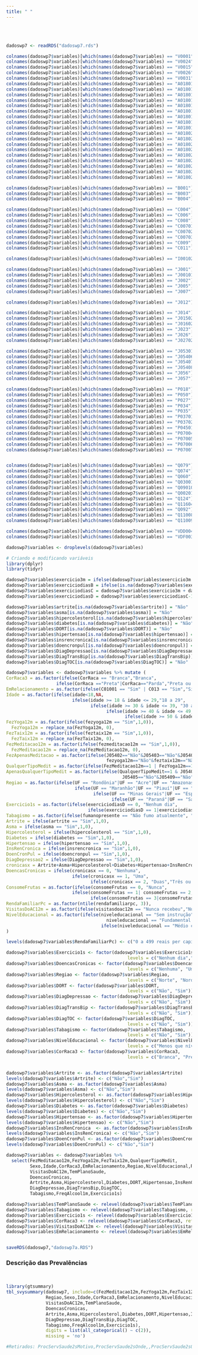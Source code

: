 ```yaml
---
title: " "
---
```


<br/><br/>

```r

dadoswp7 <- readRDS("dadoswp7.rds")

colnames(dadoswp7$variables)[which(names(dadoswp7$variables) == "V0001")] <- "UF"
colnames(dadoswp7$variables)[which(names(dadoswp7$variables) == "V0024")] <- "estrato"
colnames(dadoswp7$variables)[which(names(dadoswp7$variables) == "V0015")] <- "tipoentrevista"
colnames(dadoswp7$variables)[which(names(dadoswp7$variables) == "V0026")] <- "sitsensitaria"
colnames(dadoswp7$variables)[which(names(dadoswp7$variables) == "V0031")] <- "tipoarea"
colnames(dadoswp7$variables)[which(names(dadoswp7$variables) == "A018011")] <- "tv"
colnames(dadoswp7$variables)[which(names(dadoswp7$variables) == "A018012")] <- "tvn"
colnames(dadoswp7$variables)[which(names(dadoswp7$variables) == "A018013")] <- "geladeira"
colnames(dadoswp7$variables)[which(names(dadoswp7$variables) == "A018014")] <- "geladeiran"
colnames(dadoswp7$variables)[which(names(dadoswp7$variables) == "A018015")] <- "maqroupa"
colnames(dadoswp7$variables)[which(names(dadoswp7$variables) == "A018016")] <- "maqroupan"
colnames(dadoswp7$variables)[which(names(dadoswp7$variables) == "A018017")] <- "telefone"
colnames(dadoswp7$variables)[which(names(dadoswp7$variables) == "A018018")] <- "telefonen"
colnames(dadoswp7$variables)[which(names(dadoswp7$variables) == "A018019")] <- "celular"
colnames(dadoswp7$variables)[which(names(dadoswp7$variables) == "A018020")] <- "celularn"
colnames(dadoswp7$variables)[which(names(dadoswp7$variables) == "A018021")] <- "microondas"
colnames(dadoswp7$variables)[which(names(dadoswp7$variables) == "A018022")] <- "microondasn"
colnames(dadoswp7$variables)[which(names(dadoswp7$variables) == "A018023")] <- "computador"
colnames(dadoswp7$variables)[which(names(dadoswp7$variables) == "A018024")] <- "computadorn"
colnames(dadoswp7$variables)[which(names(dadoswp7$variables) == "A018025")] <- "motocicleta"
colnames(dadoswp7$variables)[which(names(dadoswp7$variables) == "A018026")] <- "motocicletan"
colnames(dadoswp7$variables)[which(names(dadoswp7$variables) == "A018027")] <- "carro"
colnames(dadoswp7$variables)[which(names(dadoswp7$variables) == "A018028")] <- "carron"

colnames(dadoswp7$variables)[which(names(dadoswp7$variables) == "B001")] <- "CadastroNaUSF"
colnames(dadoswp7$variables)[which(names(dadoswp7$variables) == "B003")] <- "visitasdoac12m"
colnames(dadoswp7$variables)[which(names(dadoswp7$variables) == "B004")] <- "visitaAE"

colnames(dadoswp7$variables)[which(names(dadoswp7$variables) == "C004")] <- "condicaodom"
colnames(dadoswp7$variables)[which(names(dadoswp7$variables) == "C006")] <- "Sexo"
colnames(dadoswp7$variables)[which(names(dadoswp7$variables) == "C008")] <- "idade"
colnames(dadoswp7$variables)[which(names(dadoswp7$variables) == "C00701")] <- "DiaNascimento"
colnames(dadoswp7$variables)[which(names(dadoswp7$variables) == "C00702")] <- "MesNascimento"
colnames(dadoswp7$variables)[which(names(dadoswp7$variables) == "C00703")] <- "AnoNascimento"
colnames(dadoswp7$variables)[which(names(dadoswp7$variables) == "C009")] <- "CorRaca"
colnames(dadoswp7$variables)[which(names(dadoswp7$variables) == "C011")] <- "EstadoCivil"

colnames(dadoswp7$variables)[which(names(dadoswp7$variables) == "I00102")] <- "TemPlanoSaude"

colnames(dadoswp7$variables)[which(names(dadoswp7$variables) == "J001")] <- "EstadoDeSaudeA"
colnames(dadoswp7$variables)[which(names(dadoswp7$variables) == "J00101")] <- "EstadoDeSaudeB"
colnames(dadoswp7$variables)[which(names(dadoswp7$variables) == "J002")] <- "RestricaoPorSaude2s"
colnames(dadoswp7$variables)[which(names(dadoswp7$variables) == "J005")] <- "Acamado2s"
colnames(dadoswp7$variables)[which(names(dadoswp7$variables) == "J007")] <- "DiagCronicas"

colnames(dadoswp7$variables)[which(names(dadoswp7$variables) == "J012")] <- "NumeroConsultas12m"

colnames(dadoswp7$variables)[which(names(dadoswp7$variables) == "J014")] <- "ProcServSaude2s"
colnames(dadoswp7$variables)[which(names(dadoswp7$variables) == "J01502")] <- "ProcServSaude2sMotivo"
colnames(dadoswp7$variables)[which(names(dadoswp7$variables) == "J01602")] <- "ProcServSaude2sOnde"
colnames(dadoswp7$variables)[which(names(dadoswp7$variables) == "J023")] <- "ProcServSaude2sRede"
colnames(dadoswp7$variables)[which(names(dadoswp7$variables) == "J026")] <- "ProcServSaude2sSUS"
colnames(dadoswp7$variables)[which(names(dadoswp7$variables) == "J02702")] <- "ProcServSaude2sQual"

colnames(dadoswp7$variables)[which(names(dadoswp7$variables) == "J05301")] <- "UsouIntegrativa12m"
colnames(dadoswp7$variables)[which(names(dadoswp7$variables) == "J05406")] <- "fezmeditacao12m"
colnames(dadoswp7$variables)[which(names(dadoswp7$variables) == "J05407")] <- "fezyoga12m"
colnames(dadoswp7$variables)[which(names(dadoswp7$variables) == "J05408")] <- "feztaix12m"
colnames(dadoswp7$variables)[which(names(dadoswp7$variables) == "J056")] <- "PagouPeloTratamento"
colnames(dadoswp7$variables)[which(names(dadoswp7$variables) == "J057")] <- "TratamentoPeloSUS"

colnames(dadoswp7$variables)[which(names(dadoswp7$variables) == "P018")] <- "consomeFrutas"
colnames(dadoswp7$variables)[which(names(dadoswp7$variables) == "P050")] <- "fumanopresente"
colnames(dadoswp7$variables)[which(names(dadoswp7$variables) == "P027")] <- "FreqAlcool1m"
colnames(dadoswp7$variables)[which(names(dadoswp7$variables) == "P034")] <- "exercicio3m"
colnames(dadoswp7$variables)[which(names(dadoswp7$variables) == "P035")] <- "exerciciodias"
colnames(dadoswp7$variables)[which(names(dadoswp7$variables) == "P03701")] <- "exerciciohor"
colnames(dadoswp7$variables)[which(names(dadoswp7$variables) == "P03702")] <- "exerciciomin"
colnames(dadoswp7$variables)[which(names(dadoswp7$variables) == "P04501")] <- "TempoNaTV1d"
colnames(dadoswp7$variables)[which(names(dadoswp7$variables) == "P07004")] <- "FonteInformacaoJornRevis30d"
colnames(dadoswp7$variables)[which(names(dadoswp7$variables) == "P07005")] <- "FonteInformacaoTV30d"
colnames(dadoswp7$variables)[which(names(dadoswp7$variables) == "P07006")] <- "FonteInformacaoRadio30d"
colnames(dadoswp7$variables)[which(names(dadoswp7$variables) == "P07007")] <- "FonteInformacaoInternet30d"


colnames(dadoswp7$variables)[which(names(dadoswp7$variables) == "Q079")] <- "artrite"
colnames(dadoswp7$variables)[which(names(dadoswp7$variables) == "Q074")] <- "asma"
colnames(dadoswp7$variables)[which(names(dadoswp7$variables) == "Q060")] <- "hipercolesterol"
colnames(dadoswp7$variables)[which(names(dadoswp7$variables) == "Q03001")] <- "diabetes"
colnames(dadoswp7$variables)[which(names(dadoswp7$variables) == "Q09010")] <- "DORT"
colnames(dadoswp7$variables)[which(names(dadoswp7$variables) == "Q00201")] <- "hipertensao"
colnames(dadoswp7$variables)[which(names(dadoswp7$variables) == "Q124")] <- "insrencronica"
colnames(dadoswp7$variables)[which(names(dadoswp7$variables) == "Q11604")] <- "doencronpul"
colnames(dadoswp7$variables)[which(names(dadoswp7$variables) == "Q092")] <- "DiagDepressao"
colnames(dadoswp7$variables)[which(names(dadoswp7$variables) == "Q11008")] <- "DiagTransBip"
colnames(dadoswp7$variables)[which(names(dadoswp7$variables) == "Q11009")] <- "DiagTOC"

colnames(dadoswp7$variables)[which(names(dadoswp7$variables) == "VDD004A")] <- "niveleducacional"
colnames(dadoswp7$variables)[which(names(dadoswp7$variables) == "VDF003")] <- "rendafamiliarpc"

dadoswp7$variables <- droplevels(dadoswp7$variables)

# Criando e modificando variáveis
library(dplyr)
library(tidyr)

dadoswp7$variables$exercicio3m = ifelse(dadoswp7$variables$exercicio3m == "Sim",1,0)
dadoswp7$variables$exerciciodiasB = ifelse(is.na(dadoswp7$variables$exerciciodias),1,dadoswp7$variables$exerciciodias)
dadoswp7$variables$exerciciodiasC = dadoswp7$variables$exercicio3m + dadoswp7$variables$exerciciodiasB
dadoswp7$variables$exerciciodiasD = dadoswp7$variables$exerciciodiasC-1

dadoswp7$variables$artrite[is.na(dadoswp7$variables$artrite)] = "Não"
dadoswp7$variables$asma[is.na(dadoswp7$variables$asma)] = "Não"
dadoswp7$variables$hipercolesterol[is.na(dadoswp7$variables$hipercolesterol)] = "Não"
dadoswp7$variables$diabetes[is.na(dadoswp7$variables$diabetes)] = "Não"
dadoswp7$variables$DORT[is.na(dadoswp7$variables$DORT)] = "Não"
dadoswp7$variables$hipertensao[is.na(dadoswp7$variables$hipertensao)] = "Não"
dadoswp7$variables$insrencronica[is.na(dadoswp7$variables$insrencronica)] = "Não"
dadoswp7$variables$doencronpul[is.na(dadoswp7$variables$doencronpul)] = "Não"
dadoswp7$variables$DiagDepressao[is.na(dadoswp7$variables$DiagDepressao)] = "Não"
dadoswp7$variables$DiagTransBip[is.na(dadoswp7$variables$DiagTransBip)] = "Não"
dadoswp7$variables$DiagTOC[is.na(dadoswp7$variables$DiagTOC)] = "Não"

dadoswp7$variables <- dadoswp7$variables %>% mutate (
CorRaca3 = as.factor(ifelse(CorRaca == "Branca","Branca",
                   ifelse(CorRaca =="Preta"|CorRaca=="Parda","Preta ou Marrom","Leste Asiático ou Indígena"))),
EmRelacionamento = as.factor(ifelse(C01001 == "Sim" | C013 == "Sim","Sim","Não")),
Idade = as.factor(ifelse(idade<18,NA,
                         ifelse(idade >= 18 & idade <= 29,"18 a 29",
                                ifelse(idade >= 30 & idade <= 39, "30 a 39",
                                      ifelse(idade >= 40 & idade <= 49,"40 a 49",
                                             ifelse(idade >= 50 & idade <= 64,"50 a 64","Maior que 64")))))),
FezYoga12m = as.factor(ifelse(fezyoga12m == "Sim",1,0)),
  FezYoga12m = replace_na(FezYoga12m, 0),
FezTaix12m = as.factor(ifelse(feztaix12m == "Sim",1,0)),
  FezTaix12m = replace_na(FezTaix12m, 0),
FezMeditacao12m = as.factor(ifelse(fezmeditacao12m == "Sim",1,0)),
  FezMeditacao12m = replace_na(FezMeditacao12m, 0),
FezApenasMeditacao = as.factor(ifelse(J05402=="Não"&J05403=="Não"&J05404=="Não"&J05405=="Não"& fezmeditacao12m=="Sim"&
                                      fezyoga12m=="Não"&feztaix12m=="Não"&J05409=="Não"&J054010=="Não","Sim","Não")),
QualquerTipoMedit = as.factor(ifelse(FezMeditacao12m==1 | FezYoga12m==1 | FezTaix12m==1,1,0)),
ApenasQualquerTipoMedit = as.factor(ifelse(QualquerTipoMedit==1 & J05402=="Não" & J05403=="Não" & J05404=="Não" &
                                            J05405=="Não"&J05409=="Não"&J054010=="Não","Sim","Não")),
Regiao = as.factor(ifelse(UF == "Rondônia"|UF == "Acre"|UF == "Amazonas"|UF == "Roraima"|UF == "Pará"|UF == "Amapá"|UF == "Tocantis","Norte",
                          ifelse(UF == "Maranhão"|UF == "Piauí"|UF == "Ceará"|UF == "Rio Grande do Norte"|UF == "Paraíba"|UF == "Pernambuco"|UF == "Alagoas" |UF == "Sergipe"|UF == "Bahia","Nordeste",
                                 ifelse(UF == "Minas Gerais"|UF == "Espírito Santo"|UF == "Rio de Janeiro"|UF == "São Paulo","Sudeste",
                                        ifelse(UF == "Paraná"|UF == "Santa Catarina"|UF == "Rio Grande do Sul","Sul","Centro-Oeste"))))),
Exercicio1s = as.factor(ifelse(exerciciodiasD == 0, "Nenhum dia",
                               ifelse(exerciciodiasD == 1|exerciciodiasD == 2|exerciciodiasD == 3|exerciciodiasD == 4,"De um a quatro dias na semana","Cinco ou mais dias na semana"))),
Tabagismo = as.factor(ifelse(fumanopresente == "Não fumo atualmente", "Não","Sim")),
Artrite = ifelse(artrite == "Sim",1,0),
Asma = ifelse(asma == "Sim",1,0),
Hipercolesterol = ifelse(hipercolesterol == "Sim",1,0),
Diabetes = ifelse(diabetes == "Sim",1,0),
Hipertensao = ifelse(hipertensao == "Sim",1,0),
InsRenCronica = ifelse(insrencronica == "Sim",1,0),
DoenCronPul = ifelse(doencronpul == "Sim",1,0),
DiagDepressao2 = ifelse(DiagDepressao == "Sim",1,0),
cronicasx = Artrite+Asma+Hipercolesterol+Diabetes+Hipertensao+InsRenCronica+DoenCronPul+DiagDepressao2,
DoencasCronicas = ifelse(cronicasx == 0, "Nenhuma",
                         ifelse(cronicasx == 1, "Uma",
                                ifelse(cronicasx == 2, "Duas","Três ou mais"))),
ConsomeFrutas = as.factor(ifelse(consomeFrutas == 0, "Nunca",
                         ifelse(consomeFrutas == 1| consomeFrutas == 2, "Uma a duas vezes por semana",
                                ifelse(consomeFrutas == 3|consomeFrutas == 4, "Três a quatro vezes por semana","Cinco ou mais vezes por semana")))),
RendaFamiliarPc = as.factor(ntile(rendafamiliarpc, 3)), 
VisitasDoAC12m = as.factor(ifelse(visitasdoac12m == "Nunca recebeu","Nunca recebeu","Já recebeu")),
NivelEducacional = as.factor(ifelse(niveleducacional == "Sem instrução" | niveleducacional == "Fundamental incompleto ou equivalente"|
                                      niveleducacional == "Fundamental completo ou equivalente"| niveleducacional == "Médio incompleto ou equivalente","Menos que nível médio complemento",
                                    ifelse(niveleducacional == "Médio completo ou equivalente", "Médio completo","Superior incompleto ou mais")))
)

levels(dadoswp7$variables$RendaFamiliarPc) <- c("0 a 499 reais per capita", "500 a 1087 reais per capita ","1088 reais per capita ou mais")

dadoswp7$variables$Exercicio1s <- factor(dadoswp7$variables$Exercicio1s,
                                              levels = c("Nenhum dia","De um a quatro dias na semana","Cinco ou mais dias na semana"))
dadoswp7$variables$DoencasCronicas <- factor(dadoswp7$variables$DoencasCronicas,
                                              levels = c("Nenhuma", "Uma","Duas","Três ou mais"))
dadoswp7$variables$Regiao <- factor(dadoswp7$variables$Regiao,
                                              levels = c("Norte", "Nordeste","Centro-Oeste","Sudeste","Sul"))
dadoswp7$variables$DORT <- factor(dadoswp7$variables$DORT,
                                              levels = c("Não", "Sim"))
dadoswp7$variables$DiagDepressao <- factor(dadoswp7$variables$DiagDepressao,
                                              levels = c("Não", "Sim"))
dadoswp7$variables$DiagTransBip <- factor(dadoswp7$variables$DiagTransBip,
                                              levels = c("Não", "Sim"))
dadoswp7$variables$DiagTOC <- factor(dadoswp7$variables$DiagTOC,
                                              levels = c("Não", "Sim"))
dadoswp7$variables$Tabagismo <- factor(dadoswp7$variables$Tabagismo,
                                              levels = c("Não", "Sim"))
dadoswp7$variables$NivelEducacional <- factor(dadoswp7$variables$NivelEducacional,
                                              levels = c("Menos que nível médio complemento", "Médio completo","Superior incompleto ou mais"))
dadoswp7$variables$CorRaca3 <- factor(dadoswp7$variables$CorRaca3,
                                              levels = c("Branca", "Preta ou Marrom","Leste Asiático ou Indígena"))


dadoswp7$variables$Artrite <- as.factor(dadoswp7$variables$Artrite)
levels(dadoswp7$variables$Artrite) <- c("Não","Sim")
dadoswp7$variables$Asma <- as.factor(dadoswp7$variables$Asma)
levels(dadoswp7$variables$Asma) <- c("Não","Sim")
dadoswp7$variables$Hipercolesterol <- as.factor(dadoswp7$variables$Hipercolesterol)
levels(dadoswp7$variables$Hipercolesterol) <- c("Não","Sim")
dadoswp7$variables$Diabetes <- as.factor(dadoswp7$variables$Diabetes)
levels(dadoswp7$variables$Diabetes) <- c("Não","Sim")
dadoswp7$variables$Hipertensao <- as.factor(dadoswp7$variables$Hipertensao)
levels(dadoswp7$variables$Hipertensao) <- c("Não","Sim")
dadoswp7$variables$InsRenCronica  <- as.factor(dadoswp7$variables$InsRenCronica)
levels(dadoswp7$variables$InsRenCronica) <- c("Não","Sim")
dadoswp7$variables$DoenCronPul <- as.factor(dadoswp7$variables$DoenCronPul)
levels(dadoswp7$variables$DoenCronPul) <- c("Não","Sim")

dadoswp7$variables <- dadoswp7$variables %>% 
  select(FezMeditacao12m,FezYoga12m,FezTaix12m,QualquerTipoMedit,
         Sexo,Idade,CorRaca3,EmRelacionamento,Regiao,NivelEducacional,RendaFamiliarPc,
         VisitasDoAC12m,TemPlanoSaude,
         DoencasCronicas,
         Artrite,Asma,Hipercolesterol,Diabetes,DORT,Hipertensao,InsRenCronica,DoenCronPul,
         DiagDepressao,DiagTransBip,DiagTOC,
         Tabagismo,FreqAlcool1m,Exercicio1s)

dadoswp7$variables$TemPlanoSaude <- relevel(dadoswp7$variables$TemPlanoSaude, ref = "Não")
dadoswp7$variables$Tabagismo <- relevel(dadoswp7$variables$Tabagismo, ref = "Não")
dadoswp7$variables$Exercicio1s <- relevel(dadoswp7$variables$Exercicio1s, ref = "Nenhum dia")
dadoswp7$variables$CorRaca3 <- relevel(dadoswp7$variables$CorRaca3, ref = "Branca")
dadoswp7$variables$VisitasDoAC12m <- relevel(dadoswp7$variables$VisitasDoAC12m, ref = "Já recebeu")
dadoswp7$variables$EmRelacionamento <- relevel(dadoswp7$variables$EmRelacionamento, ref = "Sim")


saveRDS(dadoswp7,"dadoswp7a.RDS")

```

### Descrição das Prevalências  

<br/>


```r

library(gtsummary)
tbl_svysummary(dadoswp7, include=c(FezMeditacao12m,FezYoga12m,FezTaix12m,QualquerTipoMedit,
               Regiao,Sexo,Idade,CorRaca3,EmRelacionamento,NivelEducacional,RendaFamiliarPc,
               VisitasDoAC12m,TemPlanoSaude,
               DoencasCronicas,
               Artrite,Asma,Hipercolesterol,Diabetes,DORT,Hipertensao,InsRenCronica,DoenCronPul,
               DiagDepressao,DiagTransBip,DiagTOC,
               Tabagismo,FreqAlcool1m,Exercicio1s),
               digits = list(all_categorical() ~ c(2)),
               missing = 'no')

#Retirados: ProcServSaude2sMotivo,ProcServSaude2sOnde,,ProcServSaude2sQua

```

<br/><br/>

